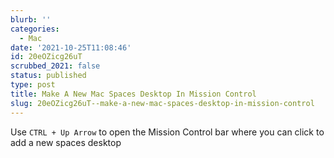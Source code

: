 ```yaml
---
blurb: ''
categories:
  - Mac
date: '2021-10-25T11:08:46'
id: 20eOZicg26uT
scrubbed_2021: false
status: published
type: post
title: Make A New Mac Spaces Desktop In Mission Control
slug: 20eOZicg26uT--make-a-new-mac-spaces-desktop-in-mission-control
---
```


Use `CTRL + Up Arrow` to open the Mission Control bar where you can click to add a new spaces desktop
